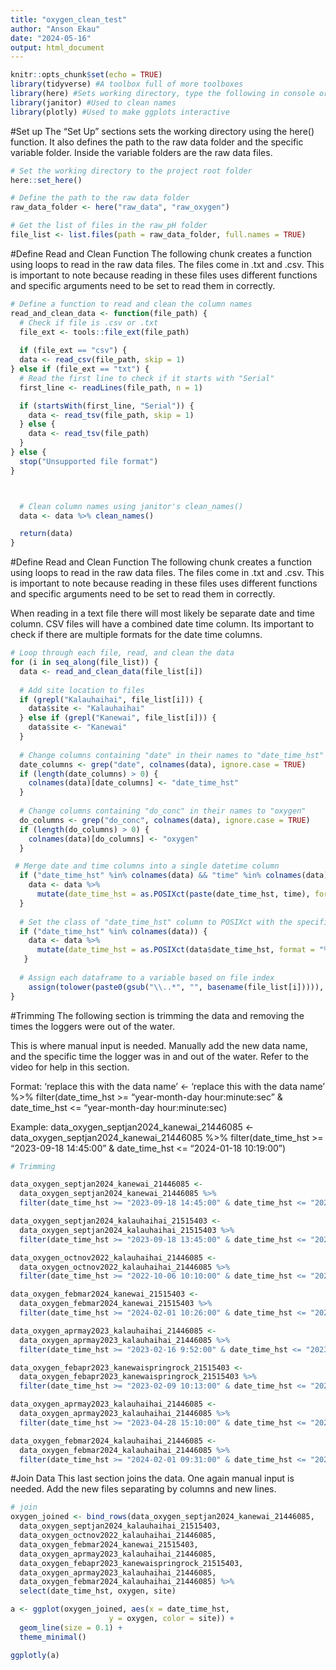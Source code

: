 ```yaml
---
title: "oxygen_clean_test"
author: "Anson Ekau"
date: "2024-05-16"
output: html_document
---
```


```r
knitr::opts_chunk$set(echo = TRUE)
library(tidyverse) #A toolbox full of more toolboxes
library(here) #Sets working directory, type the following in console or in a code chunk. 'here::set_here()' 
library(janitor) #Used to clean names
library(plotly) #Used to make ggplots interactive
```

#Set up
The "Set Up" sections sets the working directory using the here() function. It also defines the path to the raw data folder and the specific variable folder. Inside the variable folders are the raw data files. 
```r

# Set the working directory to the project root folder
here::set_here()

# Define the path to the raw data folder
raw_data_folder <- here("raw_data", "raw_oxygen")

# Get the list of files in the raw_pH folder
file_list <- list.files(path = raw_data_folder, full.names = TRUE)

```


#Define Read and Clean Function
The following chunk creates a function using loops to read in the raw data files. The files come in .txt and .csv. This is important to note because reading in these files uses different functions and specific arguments need to be set to read them in correctly. 
```r
# Define a function to read and clean the column names
read_and_clean_data <- function(file_path) {
  # Check if file is .csv or .txt
  file_ext <- tools::file_ext(file_path)
  
  if (file_ext == "csv") {
  data <- read_csv(file_path, skip = 1)
} else if (file_ext == "txt") {
  # Read the first line to check if it starts with "Serial"
  first_line <- readLines(file_path, n = 1)

  if (startsWith(first_line, "Serial")) {
    data <- read_tsv(file_path, skip = 1)
  } else {
    data <- read_tsv(file_path)
  }
} else {
  stop("Unsupported file format")
}



  # Clean column names using janitor's clean_names()
  data <- data %>% clean_names()

  return(data)
}
```


#Define Read and Clean Function
The following chunk creates a function using loops to read in the raw data files. The files come in .txt and .csv. This is important to note because reading in these files uses different functions and specific arguments need to be set to read them in correctly. 

When reading in a text file there will most likely be separate date and time column. CSV files will have a combined date time column. Its important to check if there are multiple formats for the date time columns. 
```r

# Loop through each file, read, and clean the data
for (i in seq_along(file_list)) {
  data <- read_and_clean_data(file_list[i])
  
  # Add site location to files
  if (grepl("Kalauhaihai", file_list[i])) {
    data$site <- "Kalauhaihai"
  } else if (grepl("Kanewai", file_list[i])) {
    data$site <- "Kanewai"
  }
  
  # Change columns containing "date" in their names to "date_time_hst"
  date_columns <- grep("date", colnames(data), ignore.case = TRUE)
  if (length(date_columns) > 0) {
    colnames(data)[date_columns] <- "date_time_hst"
  }
  
  # Change columns containing "do_conc" in their names to "oxygen"
  do_columns <- grep("do_conc", colnames(data), ignore.case = TRUE)
  if (length(do_columns) > 0) {
    colnames(data)[do_columns] <- "oxygen"
  }

 # Merge date and time columns into a single datetime column
  if ("date_time_hst" %in% colnames(data) && "time" %in% colnames(data)) {
    data <- data %>%
      mutate(date_time_hst = as.POSIXct(paste(date_time_hst, time), format = "%d-%m-%y %H:%M:%S"))
  }
  
  # Set the class of "date_time_hst" column to POSIXct with the specified format
  if ("date_time_hst" %in% colnames(data)) {
    data <- data %>%
      mutate(date_time_hst = as.POSIXct(data$date_time_hst, format = "%m/%d/%y %H:%M:%S"))
   }
  
  # Assign each dataframe to a variable based on file index
    assign(tolower(paste0(gsub("\\..*", "", basename(file_list[i])))), data)
}


```


#Trimming
The following section is trimming the data and removing the times the loggers were out of the water. 

This is where manual input is needed. Manually add the new data name, and the specific time the logger was in and out of the water. Refer to the video for help in this section. 

Format:
'replace this with the data name' <- 'replace this with the data name' %>% 
  filter(date_time_hst >= "year-month-day hour:minute:sec" & date_time_hst <= "year-month-day hour:minute:sec)
  
Example: 
data_oxygen_septjan2024_kanewai_21446085 <- 
  data_oxygen_septjan2024_kanewai_21446085 %>% 
  filter(date_time_hst >= "2023-09-18 14:45:00" & date_time_hst <= "2024-01-18 10:19:00")
```r
# Trimming

data_oxygen_septjan2024_kanewai_21446085 <- 
  data_oxygen_septjan2024_kanewai_21446085 %>% 
  filter(date_time_hst >= "2023-09-18 14:45:00" & date_time_hst <= "2024-01-18 10:19:00")

data_oxygen_septjan2024_kalauhaihai_21515403 <- 
  data_oxygen_septjan2024_kalauhaihai_21515403 %>% 
  filter(date_time_hst >= "2023-09-18 13:45:00" & date_time_hst <= "2024-01-18 9:42:00")

data_oxygen_octnov2022_kalauhaihai_21446085 <- 
  data_oxygen_octnov2022_kalauhaihai_21446085 %>% 
  filter(date_time_hst >= "2022-10-06 10:10:00" & date_time_hst <= "2022-11-08 09:30:00")

data_oxygen_febmar2024_kanewai_21515403 <- 
  data_oxygen_febmar2024_kanewai_21515403 %>% 
  filter(date_time_hst >= "2024-02-01 10:26:00" & date_time_hst <= "2024-03-12 10:25:00")

data_oxygen_aprmay2023_kalauhaihai_21446085 <-
  data_oxygen_aprmay2023_kalauhaihai_21446085 %>% 
  filter(date_time_hst >= "2023-02-16 9:52:00" & date_time_hst <= "2023-04-05 9:35:00")

data_oxygen_febapr2023_kanewaispringrock_21515403 <-
  data_oxygen_febapr2023_kanewaispringrock_21515403 %>% 
  filter(date_time_hst >= "2023-02-09 10:13:00" & date_time_hst <= "2023-04-05 10:15:00")

data_oxygen_aprmay2023_kalauhaihai_21446085 <-
  data_oxygen_aprmay2023_kalauhaihai_21446085 %>% 
  filter(date_time_hst >= "2023-04-28 15:10:00" & date_time_hst <= "2023-05-05 9:30:00")

data_oxygen_febmar2024_kalauhaihai_21446085 <-
  data_oxygen_febmar2024_kalauhaihai_21446085 %>% 
  filter(date_time_hst >= "2024-02-01 09:31:00" & date_time_hst <= "2024-03-12 10:00:00")

```


#Join Data
This last section joins the data. One again manual input is needed. Add the new files separating by columns and new lines. 
```r
# join
oxygen_joined <- bind_rows(data_oxygen_septjan2024_kanewai_21446085,
  data_oxygen_septjan2024_kalauhaihai_21515403,
  data_oxygen_octnov2022_kalauhaihai_21446085,
  data_oxygen_febmar2024_kanewai_21515403,
  data_oxygen_aprmay2023_kalauhaihai_21446085,
  data_oxygen_febapr2023_kanewaispringrock_21515403,
  data_oxygen_aprmay2023_kalauhaihai_21446085,
  data_oxygen_febmar2024_kalauhaihai_21446085) %>% 
  select(date_time_hst, oxygen, site)


```

```r
a <- ggplot(oxygen_joined, aes(x = date_time_hst, 
                      y = oxygen, color = site)) +
  geom_line(size = 0.1) +
  theme_minimal()

ggplotly(a)
```
